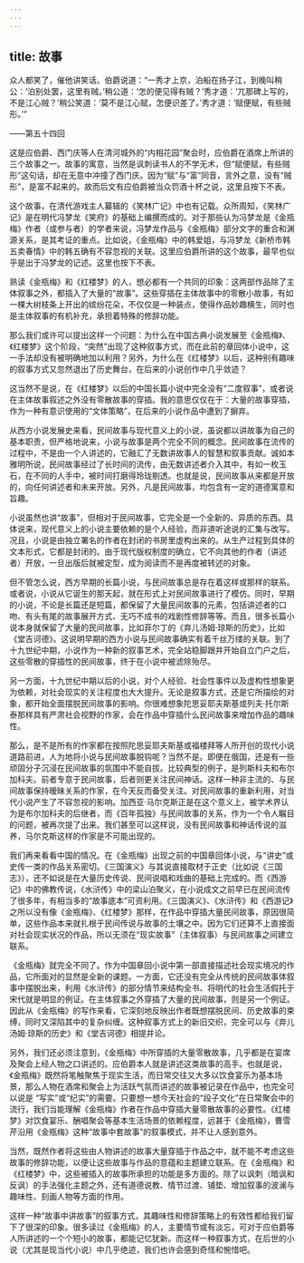 ```yaml
---
---
---
```

title: 故事
---




众人都笑了，催他讲笑话。伯爵说道：“一秀才上京，泊船在扬子江，到晚叫稍公：‘泊别处罢，这里有贼。’稍公道：‘怎的便见得有贼？’秀才道：‘兀那碑上写的，不是江心贼？’稍公笑道：‘莫不是江心赋，怎便识差了。’秀才道：‘赋便赋，有些贼形。’”

——第五十四回

这是应伯爵、西门庆等人在清河城外的“内相花园”聚会时，应伯爵在酒席上所讲的三个故事之一。故事的寓意，当然是讽刺读书人的不学无术，但“赋便赋，有些贼形”这句话，却在无意中冲撞了西门庆。因为“赋”与“富”同音，言外之意，没有“贼形”，是富不起来的。故而后文有应伯爵被当众罚酒十杯之说，这里且按下不表。

这个故事，在清代游戏主人纂辑的《笑林广记》中也有记载。众所周知，《笑林广记》是在明代冯梦龙《笑府》的基础上编撰而成的。对于那些认为冯梦龙是《金瓶梅》作者（或参与者）的学者来说，冯梦龙作品与《金瓶梅》部分文字的重合和渊源关系，是其考证的重点。比如说，《金瓶梅》中的韩爱姐，与冯梦龙《新桥市韩五卖春情》中的韩五确有不容忽视的关联。这里应伯爵所讲的这个故事，最早也似乎是出于冯梦龙的记述。这里也按下不表。

熟读《金瓶梅》和《红楼梦》的人，想必都有一个共同的印象：这两部作品除了主体叙事之外，都插入了大量的“故事”。这些穿插在主体故事中的零散小故事，有如一棵大树枝条上开出的缤纷花朵，不仅仅是一种装点，使得作品妙趣横生，同时也是主体叙事的有机补充，承担着特殊的修辞功能。

那么我们或许可以提出这样一个问题：为什么在中国古典小说发展至《金瓶梅》、《红楼梦》这个阶段，“突然”出现了这种叙事方式，而在此前的章回体小说中，这一手法却没有被明确地加以利用？另外，为什么在《红楼梦》以后，这种别有趣味的叙事方式又忽然退出了历史舞台，在后来的小说创作中几乎敛迹？

这当然不是说，在《红楼梦》以后的中国长篇小说中完全没有“二度叙事”，或者说在主体故事叙述之外没有零散故事的穿插。我的意思仅仅在于：大量的故事穿插，作为一种有意识使用的“文体策略”，在后来的小说作品中遭到了摒弃。

从西方小说发展史来看，民间故事与现代意义上的小说，虽说都以讲故事为自己的基本职责，但严格地说来，小说与故事是两个完全不同的概念。民间故事在流传的过程中，不是由一个人讲述的，它融汇了无数讲故事人的智慧和叙事贡献。诚如本雅明所说，民间故事经过了长时间的流传，由无数讲述者介入其中，有如一枚玉石，在不同的人手中，被时间打磨得玲珑剔透。也就是说，民间故事从来都是开放的，向任何讲述者和未来开放。另外，凡是民间故事，均包含有一定的道德寓意和旨趣。

小说虽然也讲“故事”，但相对于民间故事，它完全是一个全新的、异质的东西。具体说来，现代意义上的小说主要依赖的是个人经验，而非道听途说的汇集与改写。况且，小说是由独立署名的作者在封闭的书房里虚构出来的。从生产过程到具体的文本形式，它都是封闭的。由于现代版权制度的确立，它不向其他的作者（讲述者）开放，一旦出版后就被定型，成为阅读而不是再度被转述的对象。

但不管怎么说，西方早期的长篇小说，与民间故事总是存在着这样或那样的联系。或者说，小说从它诞生的那天起，就在形式上对民间故事进行了模仿。同时，早期的小说，不论是长篇还是短篇，都保留了大量民间故事的元素，包括讲述者的口吻、有头有尾的故事展开方式、无巧不成书的戏剧性修辞等等。而且，很多长篇小说本身就保留了大量的民间故事，比如菲尔丁的《弃儿汤姆·琼斯的历史》，比如《堂吉诃德》。这说明早期的西方小说与民间故事确实有着千丝万缕的关联。到了十九世纪中期，小说作为一种新的叙事艺术，完全站稳脚跟并开始自立门户之后，这些零散的穿插性的民间故事，终于在小说中被滤除殆尽。

另一方面，十九世纪中期以后的小说，对个人经验、社会性事件以及虚构性想象更为依赖，对社会现实的关注程度也大大提升。无论是叙事方式，还是它所描绘的对象，都开始全面摆脱民间故事的影响。你很难想象陀思妥耶夫斯基或列夫·托尔斯泰那样具有严肃社会视野的作家，会在作品中穿插什么民间故事来增加作品的趣味性。

那么，是不是所有的作家都在按照陀思妥耶夫斯基或福楼拜等人所开创的现代小说道路前进，人为地将小说与民间故事脱钩呢？当然不是。即便在俄国，还是有一些顽固分子沉浸在民间故事的氛围中不能自拔。比较典型的例子，是列斯科夫和布尔加科夫。前者专意于民间故事，后者则更关注民间神话。这样一种非主流的、与民间故事保持暧昧关系的作家，在今天反而备受关注。对民间故事的重新利用，对当代小说产生了不容忽视的影响。加西亚·马尔克斯正是在这个意义上，被学术界认为是布尔加科夫的后继者，而《百年孤独》与民间故事的关系，作为一个令人瞩目的问题，被再次提了出来。我们甚至可以这样说，没有民间故事和神话传说的滋养，马尔克斯这样的作家是不可能出现的。

我们再来看看中国的情况。在《金瓶梅》出现之前的中国章回体小说，与“讲史”或史传一类的作品关系密切。《三国演义》与其说直接取材于正史（比如说《三国志》），还不如说是在大量历史传说、民间说唱和戏曲的基础上完成的。而《西游记》中的佛教传说，《水浒传》中的梁山泊聚义，在小说成文之前早已在民间流传了很多年，有相当多的“故事底本”可资利用。《三国演义》、《水浒传》和《西游记》之所以没有像《金瓶梅》、《红楼梦》那样，在作品中穿插大量民间故事，原因很简单，这些作品本来就扎根于民间传说与故事的土壤之中。因为它们还算不上直接面对社会现实状况的作品，所以无须在“现实故事”（主体叙事）与民间故事之间建立联系。

《金瓶梅》就完全不同了。作为中国章回小说中第一部直接描述社会现实境况的作品，它所面对的显然是全新的课题。一方面，它还没有完全从传统的民间故事体叙事中摆脱出来，利用《水浒传》的部分情节来结构全书、将明代的社会生活假托于宋代就是明显的例证。在主体叙事之外穿插了大量的民间故事，则是另一个例证。因此从《金瓶梅》的写作来看，它深刻地反映出作者既想摆脱民间、历史故事的束缚，同时又深陷其中的复杂纠缠。这种叙事方式上的新旧交织，完全可以与《弃儿汤姆·琼斯的历史》和《堂吉诃德》相提并论。

另外，我们还必须注意到，《金瓶梅》中所穿插的大量零散故事，几乎都是在宴席及聚会上经人物之口讲述的。应伯爵本人就是讲述这类故事的高手。也就是说，《金瓶梅》既然将笔触聚焦于现实生活，而日常交往又大多以饮食宴乐为基本场景，那么人物在酒席和聚会上为活跃气氛而讲述的故事被记录在作品中，也完全可以说是 “写实”或“纪实”的需要。只要想一想今天社会的“段子文化”在日常聚会中的流行，我们当能理解《金瓶梅》作者在作品中穿插大量零散故事的必要性。《红楼梦》对饮食宴乐、酬唱聚会等基本生活场景的依赖程度，远甚于《金瓶梅》，曹雪芹沿用《金瓶梅》这种“故事中套故事”的叙事模式，并不让人感到意外。

当然，既然作者将这些由人物讲述的故事大量穿插于作品之中，就不能不考虑这些故事的修辞功能，以便让这些故事与作品的意蕴和主题建立联系。在《金瓶梅》和《红楼梦》中，这些被插入的故事所承担的功能是多方面的。除了以讽刺（暗讽和反讽）的手法强化主题之外，还有道德说教、情节过渡、铺垫、增加叙事的波澜与趣味性、刻画人物等方面的作用。

这样一种“故事中讲故事”的叙事方式，其趣味性和修辞策略上的有效性都给我们留下了很深的印象。很多读过《金瓶梅》的人，主要情节或有淡忘，可对于应伯爵等人所讲述的一个个短小的故事，都能记忆犹新。而这样一种叙事方式，在后世的小说（尤其是现当代小说）中几乎绝迹，我们也许会感到奇怪和惋惜吧。